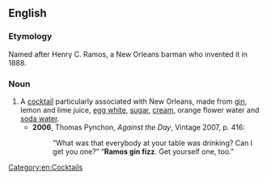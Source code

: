 ==English==

===Etymology===
Named after Henry C. Ramos, a New Orleans barman who invented it in 1888.

===Noun===
{{en-noun|es|sg=[[Ramos]] [[gin fizz]]}}

# A [[cocktail]] particularly associated with New Orleans, made from [[gin]], lemon and lime juice, [[egg white]], [[sugar]], [[cream]], orange flower water and [[soda water]].
#* '''2006''', Thomas Pynchon, ''Against the Day'', Vintage 2007, p. 416:
#*: “What was that everybody at your table was drinking?  Can I get you one?”  “'''Ramos gin fizz'''.  Get yourself one, too.”

[[Category:en:Cocktails]]
